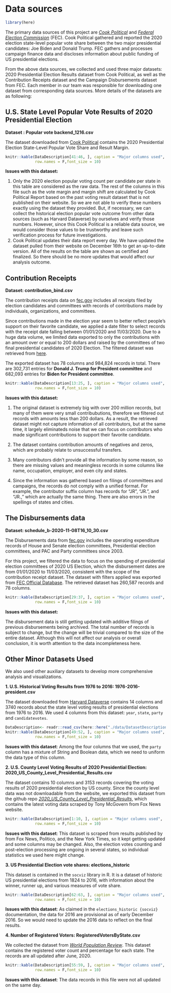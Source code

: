 # Data sources

```r
library(here)
```

The primary data sources of this project are [*Cook Political*](https://cookpolitical.com/) and [*Federal Election Commission*](http://fec.gov/data/) (FEC). Cook Political gathered and reported the 2020 election state-level popular vote share between the two major presidential candidates: Joe Biden and Donald Trump. FEC gathers and processes campaign finance data and discloses information about public funding of US presidential elections. 

From the above data sources, we collected and used three major datasets: 2020 Presidential Election Results dataset from Cook Political, as well as the Contribution Receipts dataset and the Campaign Disbursements dataset from FEC. Each member in our team was responsible for downloading one dataset from corresponding data sources. More details of the datasets are as following:


## U.S. State Level Popular Vote Results of 2020 Presidential Election

**Dataset : Popular vote backend_1216.csv**

The dataset downloaded from [Cook Political](https://cookpolitical.com/2020-national-popular-vote-tracker) contains the 2020 Presidential Election State-Level Popular Vote Share and Result Margin.

```r
knitr::kable(DataDescription[41:46, ], caption = "Major columns used",
             row.names = F,font_size = 10)
```

**Issues with this dataset: **

1. Only the 2020 election popular voting count per candidate per state in this table are considered as the raw data. The rest of the columns in this file such as the vote margin and margin shift are calculated by Cook Political Report based on the past voting result dataset that is not published on their website. So we are not able to verify these numbers exactly using the dataset they provided. But, if necessary, we can collect the historical election popular vote outcome from other data sources (such as Harvard Dataverse) by ourselves and verify those numbers. However, since this Cook Political is a reliable data source, we would consider those values to be trustworthy and leave such verification process for future investigations.
2. Cook Political updates their data report every day. We have updated the dataset pulled from their website on December 16th to get an up-to-date version. All of the results on the table are shown as certified and finalized. So there should be no more updates that would affect our analysis outcome. 

## Contribution Receipts

**Dataset: contribution_bind.csv**

The contribution receipts data on [fec.gov](https://www.fec.gov/) includes all receipts filed by election candidates and committees with records of contributions made by individuals, organizations, and committees. 
 
Since contributions made in the election year seem to better reflect people's support on their favorite candidate, we applied a date filter to select records with the receipt date falling between 01/01/2020 and 11/03/2020. Due to a huge data volume, we limited data exported to only the contributions with an amount over or equal to 200 dollars and raised by the committees of two final presidential candidates of 2020 Election. The filtered dataset was retrieved from [here](https://www.fec.gov/data/receipts/?recipient_committee_type=P&data_type=processed&committee_id=C00580100&committee_id=C00703975&two_year_transaction_period=2020&min_date=01%2F01%2F2020&max_date=11%2F03%2F2020&is_individual=true&min_amount=200).

The exported dataset has 78 columns and 984,824 records in total. There are 302,731 entries for **Donald J. Trump for President committee** and 682,093 entries for **Biden for President committee**. 

```r
knitr::kable(DataDescription[13:25, ], caption = "Major columns used",
             row.names = F,font_size = 10)
```

**Issues with this dataset: **

1. The original dataset is extremely big with over 200 million records, but many of them were very small contribubutions, therefore we filtered out records with amounts less than 200 dollars. As a result, the retrieved dataset might not capture information of all contributors, but at the same time, it largely eliminateds noise that we can focus on contributors who made significant contributions to support their favorite candidate.

2. The dataset contains contribution amounts of negatives and zeros, which are probably relate to unsuccessful transfers.

3. Many contributors didn't provide all the information by some reason, so there are missing values and meaningless records in some columns like name, occupation, employer, and even city and states. 

4. Since the information was gathered based on filings of committees and campaigns, the records do not comply with a unified format. For example, the contributor suffix column has records for "JR", "JR.", and "JR.," which are actually the same thing. There are also errors in the spellings of states and cities.

## The Disbursements data

**Dataset: schedule_b-2020-11-08T16_10_30.csv**

The Disbursements data from [fec.gov](https://www.fec.gov/) includes the operating expenditure records of House and Senate election committees, Presidential election committees, and PAC and Party committees since 2003. 

For this project, we filtered the data to focus on the spending of presidential election committees of 2020 US Election, which the disbursement dates are from 01/01/2020 to 11/03/2020, consistent with the scope of the contribution receipt dataset. The dataset with filters applied was exported from [FEC Official Database](https://www.fec.gov/data/disbursements/?spender_committee_type=P&data_type=processed&min_date=01%2F01%2F2020&max_date=11%2F03%2F2020). The retrieved dataset has 260,587 records and 78 columns.

```r
knitr::kable(DataDescription[29:37, ], caption = "Major columns used",
             row.names = F,font_size = 10)
```

**Issues with this dataset: **

The disbursement data is still getting updated with additive filings of previous disbursements being archived. The total number of records is subject to change, but the change will be trivial compared to the size of the entire dataset. Although this will not affect our analysis or overall conclusion, it is worth attention to the data incompleteness here.


## Other Minor Datasets Used
We also used other auxiliary datasets to develop more comprehensive analysis and visualizations.

**1. U.S. Historical Voting Results from 1976 to 2016: 1976-2016-president.csv** 

The dataset downloaded from [Harvard Dataverse](https://dataverse.harvard.edu/dataset.xhtml?persistentId=doi:10.7910/DVN/42MVDX) contains 14 columns and 3740 records about the state level voting results of presidential elections from 1976 to 2016. We used 4 columns from this dataset: `year`, `state`, `party` and `candidatevotes`.

```r
DataDescription<- readr::read_csv(here::here("./data/DatasetDescription.csv"))
knitr::kable(DataDescription[49:52, ], caption = "Major columns used",
             row.names = F,font_size = 10)
```

**Issues with this dataset**: Among the four columns that we used, the `party` column has a mixture of String and Boolean data, which we need to uniform the data type of this column. 

**2. U.S. County Level Voting Results of 2020 Presidential Election: 2020_US_County_Level_Presidential_Results.csv**

The dataset contains 10 columns and 3153 records covering the voting results of 2020 presidential election by US county. Since the county level data was not downloadable from the website, we exported this dataset from the github repo [*2020_US_County_Level_Presidential_Results*](https://github.com/tonmcg/US_County_Level_Election_Results_08-20/blob/master/2020_US_County_Level_Presidential_Results.csv), which contains the latest voting data scraped by Tony McGovern from Fox News website.

```r
knitr::kable(DataDescription[1:10, ], caption = "Major columns used",
             row.names = F,font_size = 10)
```

**Issues with this dataset**: This dataset is scraped from results published by from Fox News, Politico, and the New York Times, so it kept getting updated and some columns may be changed. Also, the election votes counting and post-election processing are ongoing in several states, so individual statistics we used here might change. 

**3. US Presidential Election vote shares: elections_historic**

This dataset is contained in the `socviz` library in R. It is a dataset of historic US presidential elections from 1824 to 2016, with information about the winner, runner up, and various measures of vote share.

```r
knitr::kable(DataDescription[62:63, ], caption = "Major columns used",
             row.names = F,font_size = 10)
```

**Issues with this dataset**: As claimed in the `elections_historic {socviz}` documentation, the data for 2016 are provisional as of early December 2016. So we would need to update the 2016 data to reflect on the final results.

**4. Number of Registered Voters: RegisteredVotersByState.csv**

We collected the dataset from [*World Population Review*](https://worldpopulationreview.com/state-rankings/number-of-registered-voters-by-state). This dataset contains the registered voter count and percentage for each state. The records are all updated after June, 2020.

```r
knitr::kable(DataDescription[55:59, ], caption = "Major columns used",
             row.names = F,font_size = 10)
```

**Issues with this dataset**: The data records in this file were not all updated on the same day.


